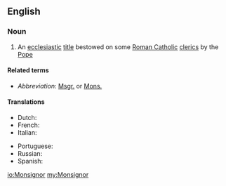 {{also|monsignor}}
==English==

===Noun===
{{wikipedia}}
{{en-noun|Monsignori}}

# An [[ecclesiastic]] [[title]] bestowed on some [[Roman Catholic]] [[cleric]]s by the [[Pope]]

====Related terms====
* ''Abbreviation'': [[Msgr.]] or [[Mons.]]

====Translations====
{{trans-top|ecclesiastic title bestowed on some Roman Catholic clerics by the Pope}}
* Dutch: {{t+|nl|monseigneur|m}}
* French: {{t+|fr|Monseigneur}}
* Italian: {{t|it|monsignore|m}}
{{trans-mid}}
* Portuguese: {{t|pt|monsenhor|m}}
* Russian: {{t|ru|монсеньор|m|tr=monsenjór|sc=Cyrl}}
* Spanish: {{t+|es|monseñor|m}}
{{trans-bottom}}

[[io:Monsignor]]
[[my:Monsignor]]